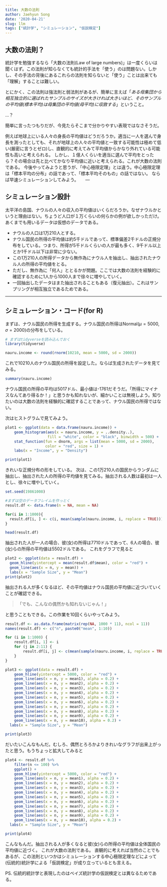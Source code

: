 ```yaml
---
title: 大数の法則
author: Jaehyun Song
date: '2020-04-21'
slug: llm
tags: ["統計学", "シミュレーション", "仮説検定"]
---
```


## 大数の法則？

統計学を勉強するなら「大数の法則(Law of large numbers)」は一度くらいは聞くはず。この法則が知らなくても統計的手法を「使う」のは問題ない。しかし、その手法の背後にあるこれらの法則を知らないと「使う」ことは出来ても「理解」することは難しい。

とにかく、この法則は強法則と弱法則があるが、簡単に言えば「*ある母集団から相互独立的に選ばれたサンプルのサイズが大きければ大きいほど、そのサンプルの平均値(標本平均)は母集団の平均値(母平均)に収斂する*」ということ。

...？

簡単に言ったつもりだが、今見たらそこまで分かりやすい表現ではなさそうだ。

例えば地球上にいる人々の身長の平均値はどうだろうか。適当に一人を選んで身長を測ったとしても、それが地球上の人々の平均値と一致する可能性は極めて低い(厳密に言うとゼロ)し、直観的に考えてみて平均値からかなり外れている可能性も高いと考えられる。 しかし、１億人くらいを適当に選んで平均をとったら？その場合は先と比べてかなり平均値に近いと考えられる。これが大数の法則である。 今後やってみようと思うが、「中心極限定理」とは違う。中心極限定理は「標本平均の分布」の話であって、「標本平均そのもの」の話ではない。 ならば早速シミュレーションしてみよう。
　
---

## シミュレーション設計

太平洋の島国、ナウルの人々の収入の平均値はいくらだろうか。なぜナウルかというと理由はない。ちょうど人口が１万くらいの何らかの例が欲しかっただけ。あくまでも用いるデータは仮想のデータである。

* ナウルの人口は1万210人とする。
* ナウル国民の所得の平均値は約5千ドルであって、標準偏差2千ドルの正規分布をしている。つまり、所得が5千ドルくらいの人が最も多く、9千ドル以上とか1千ドル以下は非常に少ない。
* この1万210人の所得データから無作為にナウル人を抽出し、抽出されたナウル人の所得の平均値をとる。
* ただし、無作為に「何人」ととるかが問題。ここでは大数の法則を経験的に確認するために1人から1000人まで徐々に増やしていく。
* 一回抽出したデータはまた抽出されることもある（復元抽出）。これはサンプリングが相互独立であるためである。

---

## シミュレーション・コード(for R)

まずは、ナウル国民の所得を生成する。ナウル国民の所得は$\text{Normal}(\mu = 5000, \sigma = 2000)$の分布をしている。

```r
# まずはtidyverseを読み込んでおく
library(tidyverse)

nauru.income <- round(rnorm(10210, mean = 5000, sd = 2000))
```

これで10210人のナウル国民の所得を設定した。ならば生成されたデータを見てみる。

```r
summary(nauru.income)
```

ナウル国民の所得の平均は5017ドル、最小値は-1761だそうだ。「所得にマイナスなんてあり得るか！」と思うかも知れないが、細かいことは無視しよう。知りたいのは大数の法則を経験的に確認することであって、ナウル国民の所得ではない。

次はヒストグラムで見てみよう。

```r
plot1 <- ggplot(data = data.frame(nauru.income)) + 
    geom_histogram(aes(x = nauru.income, y = ..density..),
                   fill = "white", color = "black", binwidth = 500) +
    stat_function(fun = dnorm, args = list(mean = 5000, sd = 2000),
                  color = "red", size = 1) +
    labs(x = "Income", y = "Density")

print(plot1)
```

きれいな正規分布の形をしている。 次は、この1万210人の国民からランダムに抽出し、抽出された人の所得の平均値を見てみる。抽出される人数は最初は一人とし、徐々に増やしていく。

```r
set.seed(19861008)
```

```r
#まずは空のデータフレイムを作っとく
result.df <- data.frame(n = NA, mean = NA) 

for(i in 1:1000){
  result.df[i, ] <- c(i, mean(sample(nauru.income, i, replace = TRUE)))
}
```

```r
head(result.df)
```

抽出された人が一人の場合、彼(女)の所得は7710ドルであって、6人の場合、彼(女)らの所得の平均値は5502ドルである。 これをグラフで見ると

```r
plot2 <- ggplot(data = result.df) + 
  geom_hline(yintercept = mean(result.df$mean), color = "red") +
  geom_line(aes(x = n, y = mean)) +
  labs(x = "Sample Size", y = "Mean")
print(plot2)
```

抽出される人が多くなるほど、その平均値はナウル国民の平均値に近づいていくことが確認できる。

>「でも、こんなの偶然かも知れないじゃん！」

と思うこともできる。この作業を10回くらいやってみよう。

```r
result.df <- as.data.frame(matrix(rep(NA, 1000 * 11), ncol = 11))
names(result.df) <- c("n", paste0("mean", 1:10))

for (i in 1:1000) {
    result.df[i, 1] <- i
    for (j in 2:11) {
        result.df[i, j] <- c(mean(sample(nauru.income, i, replace = TRUE)))   
    }
}

plot3 <- ggplot(data = result.df) +
    geom_hline(yintercept = 5000, color = "red") +
    geom_line(aes(x = n, y = mean1), alpha = 0.2) +
    geom_line(aes(x = n, y = mean2), alpha = 0.2) +
    geom_line(aes(x = n, y = mean3), alpha = 0.2) +
    geom_line(aes(x = n, y = mean4), alpha = 0.2) +
    geom_line(aes(x = n, y = mean5), alpha = 0.2) +
    geom_line(aes(x = n, y = mean6), alpha = 0.2) +
    geom_line(aes(x = n, y = mean7), alpha = 0.2) +
    geom_line(aes(x = n, y = mean8), alpha = 0.2) +
    geom_line(aes(x = n, y = mean9), alpha = 0.2) +
    geom_line(aes(x = n, y = mean10), alpha = 0.2) +
  labs(x = "Sample Size", y = "Mean")

print(plot3)
```

だいたいこんなもんだ。むしろ、偶然とろろかよりきれいなグラフが出来上がったと思う。もうちょっと拡大してみると

```r
plot4 <- result.df %>%
    filter(n <= 100) %>%
    ggplot() +
    geom_hline(yintercept = 5000, color = "red") +
    geom_line(aes(x = n, y = mean1), alpha = 0.2) +
    geom_line(aes(x = n, y = mean2), alpha = 0.2) +
    geom_line(aes(x = n, y = mean3), alpha = 0.2) +
    geom_line(aes(x = n, y = mean4), alpha = 0.2) +
    geom_line(aes(x = n, y = mean5), alpha = 0.2) +
    geom_line(aes(x = n, y = mean6), alpha = 0.2) +
    geom_line(aes(x = n, y = mean7), alpha = 0.2) +
    geom_line(aes(x = n, y = mean8), alpha = 0.2) +
    geom_line(aes(x = n, y = mean9), alpha = 0.2) +
    geom_line(aes(x = n, y = mean10), alpha = 0.2) +
  labs(x = "Sample Size", y = "Mean")

print(plot4)
```

こんなもんだ。抽出される人が多くなると彼(女)らの所得の平均値は全体国民の平均値に近づく。 これが大数の法則である。 直観的に考えれば当然のことでもあるが、この法則といつかはシミュレーションする中心極限定理などによって(伝統的)統計学による「仮説検定」が成り立っているとも言える。

PS. 伝統的統計学と表現したのはベイズ統計学の仮説検定とは異なるためである。